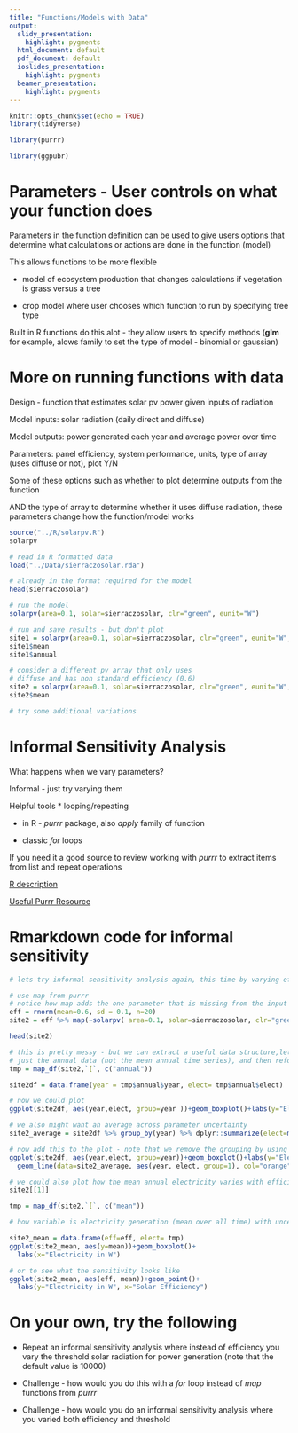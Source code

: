 ```yaml
---
title: "Functions/Models with Data"
output:
  slidy_presentation:
    highlight: pygments
  html_document: default
  pdf_document: default
  ioslides_presentation:
    highlight: pygments
  beamer_presentation:
    highlight: pygments
---
```


```r
knitr::opts_chunk$set(echo = TRUE)
library(tidyverse)

library(purrr)

library(ggpubr)

```



# Parameters - User controls on what your function does

Parameters in the function definition can be used to give users options that determine what calculations or actions are done in the function
(model)

This allows functions to be more flexible

*  model of ecosystem production that changes calculations if vegetation is grass versus a tree

* crop  model where user chooses which function to run by specifying tree type



Built in R functions do this alot - they allow users to specify methods (**glm** for example, alows family to set the type of model - binomial or gaussian) 

# More on running functions with data

Design -  function that estimates solar pv power given inputs of radiation

Model inputs: solar radiation (daily direct and diffuse)

Model outputs: power generated each year and average power over time

Parameters: panel efficiency, system performance, units, type of array (uses diffuse or not), plot Y/N

Some of these options such as whether to plot determine outputs from the function

AND the type of array to determine whether it uses diffuse radiation, 
these parameters change how the function/model works

```r
source("../R/solarpv.R")
solarpv

# read in R formatted data
load("../Data/sierraczosolar.rda")

# already in the format required for the model
head(sierraczosolar)

# run the model
solarpv(area=0.1, solar=sierraczosolar, clr="green", eunit="W")

# run and save results - but don't plot
site1 = solarpv(area=0.1, solar=sierraczosolar, clr="green", eunit="W", g=FALSE)
site1$mean
site1$annual

# consider a different pv array that only uses 
# diffuse and has non standard efficiency (0.6)
site2 = solarpv(area=0.1, solar=sierraczosolar, clr="green", eunit="W", g=FALSE, eff=0.6, etype="direct")
site2$mean

# try some additional variations
```

# Informal Sensitivity Analysis

What happens when we vary parameters?

Informal - just try varying them

Helpful tools
  * looping/repeating
  
  * in R - *purrr* package, also *apply* family of function
  
  * classic *for* loops
  
If you need it a good source to review working with *purrr* to extract items from list and repeat operations

[R description](purr.tidyverse.org)

[Useful Purrr Resource](https://www.rebeccabarter.com/blog/2019-08-19_purrr/)

# Rmarkdown code for informal sensitivity
```r

# lets try informal sensitivity analysis again, this time by varying efficiency if we don't know efficiency exactly , lets try 20 samples

# use map from purrr
# notice how map adds the one parameter that is missing from the input list
eff = rnorm(mean=0.6, sd = 0.1, n=20)
site2 = eff %>% map(~solarpv( area=0.1, solar=sierraczosolar, clr="green", eunit="W", g=FALSE, etype="direct", eff=.x ))

head(site2)

# this is pretty messy - but we can extract a useful data structure,lets say we want 
# just the annual data (not the mean annual time series), and then reformat as a data frame with nice column names
tmp = map_df(site2,`[`, c("annual")) 

site2df = data.frame(year = tmp$annual$year, elect= tmp$annual$elect)

# now we could plot
ggplot(site2df, aes(year,elect, group=year ))+geom_boxplot()+labs(y="Electricity generated in W")

# we also might want an average across parameter uncertainty
site2_average = site2df %>% group_by(year) %>% dplyr::summarize(elect=mean(elect))

# now add this to the plot - note that we remove the grouping by using group=1
ggplot(site2df, aes(year,elect, group=year))+geom_boxplot()+labs(y="Electricity in W")+
  geom_line(data=site2_average, aes(year, elect, group=1), col="orange")

# we could also plot how the mean annual electricity varies with efficiency (eff from above)
site2[[1]]

tmp = map_df(site2,`[`, c("mean")) 

# how variable is electricity generation (mean over all time) with uncertainty in solar efficiency

site2_mean = data.frame(eff=eff, elect= tmp)
ggplot(site2_mean, aes(y=mean))+geom_boxplot()+
  labs(x="Electricity in W")

# or to see what the sensitivity looks like
ggplot(site2_mean, aes(eff, mean))+geom_point()+
  labs(y="Electricity in W", x="Solar Efficiency")

```


# On your own, try the following

* Repeat an informal sensitivity analysis where instead of efficiency you vary the threshold solar radiation for power generation (note that the default value is 10000)

* Challenge - how would you do this with a *for* loop instead of *map* functions from *purrr* 

* Challenge - how would you do an informal sensitivity analysis where you varied both efficiency and threshold 


